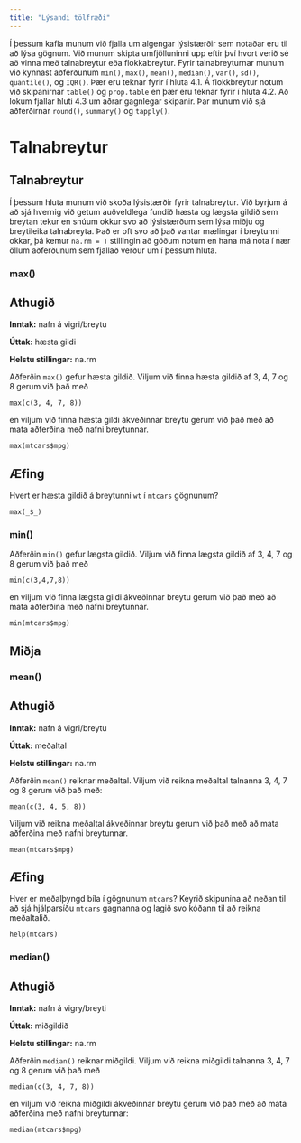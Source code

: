 ```yaml
---
title: "Lýsandi tölfræði"
---
```


Í þessum kafla munum við fjalla um algengar lýsistærðir sem notaðar eru til að lýsa gögnum. Við munum skipta umfjölluninni upp eftir því hvort verið sé að vinna með talnabreytur eða flokkabreytur. Fyrir talnabreyturnar munum við kynnast aðferðunum `min()`, `max()`, `mean()`, `median()`, `var()`, `sd()`, `quantile()`, og `IQR()`. Þær eru teknar fyrir í hluta 4.1. Á flokkbreytur notum við skipanirnar `table()` og `prop.table` en þær eru teknar fyrir í hluta 4.2. Að lokum fjallar hluti 4.3 um aðrar gagnlegar skipanir. Þar munum við sjá aðferðirnar `round()`, `summary()` og `tapply()`.

# Talnabreytur

## Talnabreytur

Í þessum hluta munum við skoða lýsistærðir fyrir talnabreytur. Við byrjum á að sjá hvernig við getum auðveldlega fundið hæsta og lægsta gildið sem breytan tekur en snúum okkur svo að lýsistærðum sem lýsa miðju og breytileika talnabreyta. Það er oft svo að það vantar mælingar í breytunni okkar, þá kemur `na.rm = T` stillingin að góðum notum en hana má nota í nær öllum aðferðunum sem fjallað verður um í þessum hluta.

### max()

::: {.callout-note}
## Athugið

**Inntak:** nafn á vigri/breytu  

**Úttak:** hæsta gildi

**Helstu stillingar:** na.rm
:::

Aðferðin `max()` gefur hæsta gildið. Viljum við finna hæsta gildið af 3, 4, 7 og 8 gerum við það með

```webr-r
max(c(3, 4, 7, 8))
```

en viljum við finna hæsta gildi ákveðinnar breytu gerum við það með að mata aðferðina með nafni breytunnar.

```webr-r
max(mtcars$mpg)
```

::: {.callout-tip}
## Æfing

Hvert er hæsta gildið á breytunni `wt` í `mtcars` gögnunum?

```webr-r
max(_$_)
```
:::  


### min()

Aðferðin `min()` gefur lægsta gildið. Viljum við finna lægsta gildið af 3, 4, 7 og 8 gerum við það með

```webr-r
min(c(3,4,7,8))
```

en viljum við finna lægsta gildi ákveðinnar breytu gerum við það með að mata aðferðina með nafni breytunnar.

```webr-r
min(mtcars$mpg)
```


## Miðja

### mean()

::: {.callout-note}
## Athugið

**Inntak:** nafn á vigri/breytu  

**Úttak:** meðaltal

**Helstu stillingar:** na.rm
:::

Aðferðin `mean()` reiknar meðaltal. Viljum við reikna meðaltal talnanna 3, 4, 7 og 8 gerum við það með:

```webr-r
mean(c(3, 4, 5, 8))
```

Viljum við reikna meðaltal ákveðinnar breytu gerum við það með að mata aðferðina með nafni breytunnar.

```webr-r
mean(mtcars$mpg)
```

::: {.callout-tip}
## Æfing

Hver er meðalþyngd bíla í gögnunum `mtcars`? Keyrið skipunina að neðan til að sjá hjálparsíðu `mtcars` gagnanna og lagið svo kóðann til að reikna meðaltalið.

```webr-r
help(mtcars)
```
:::  


### median()

::: {.callout-note}
## Athugið

**Inntak:** nafn á vigry/breyti  

**Úttak:** miðgildið

**Helstu stillingar:** na.rm
:::


Aðferðin `median()` reiknar miðgildi. Viljum við reikna miðgildi talnanna 3, 4, 7 og 8 gerum við það með

```webr-r
median(c(3, 4, 7, 8))
```


en viljum við reikna miðgildi ákveðinnar breytu gerum við það með að mata aðferðina með nafni breytunnar:

```webr-r
median(mtcars$mpg)
```



